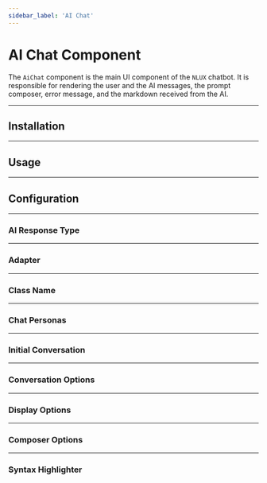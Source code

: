 ```yaml
---
sidebar_label: 'AI Chat'
---
```
















# AI Chat Component

The `AiChat` component is the main UI component of the `NLUX` chatbot. It is responsible for rendering the user and
the AI messages, the prompt composer, error message, and the markdown received from the AI.

<PlatformSelector reactJs={ReactJs} javascript={Javascript}/>

---

## Installation

<PlatformSection reactJs={InstallationReactJs} javascript={InstallationJavascript}/>

---

## Usage

<PlatformSection reactJs={UsageReactJs} javascript={UsageJavascript}/>

---

## Configuration

<PlatformSection reactJs={ConfigReactJs} javascript={ConfigJavascript}/>

---

### AI Response Type

<PlatformSection reactJs={AiResponseTypeReactJs} javascript={AiResponseTypeJavascript}/>

---

### Adapter

<PlatformSection reactJs={AdapterDocReactJs} javascript={AdapterDocJavascript}/>

---

### Class Name

<PlatformSection reactJs={ClassNameDocReactJs} javascript={ClassNameDocJavascript}/>

---

### Chat Personas

<PlatformSection reactJs={PersonasDocReactJs} javascript={PersonasDocJavascript}/>

---

### Initial Conversation

<PlatformSection reactJs={initialConversationReactJs} javascript={initialConversationJavascript}/>

---

### Conversation Options

<PlatformSection reactJs={conversationOptionsDocReactJs} javascript={conversationOptionsDocJavascript}/>

---

### Display Options

<PlatformSection reactJs={displayOptionsDocReactJs} javascript={displayOptionsDocJavascript}/>

---

### Composer Options

<PlatformSection reactJs={composerOptionsDocReactJs} javascript={composerOptionsDocJavascript}/>

---

### Syntax Highlighter

<PlatformSection reactJs={SyntaxHighlighterReactJs} javascript={SyntaxHighlighterJavascript}/>
